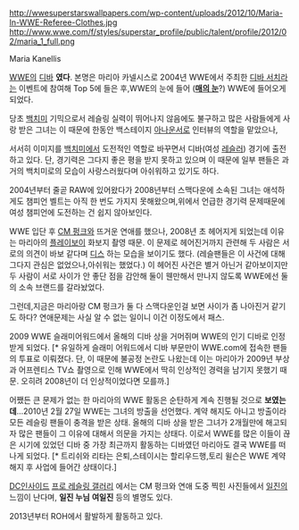 http://wwesuperstarswallpapers.com/wp-content/uploads/2012/10/Maria-In-WWE-Referee-Clothes.jpg
http://www.wwe.com/f/styles/superstar_profile/public/talent/profile/2012/02/maria_1_full.png

Maria Kanellis

[[WWE]]의 [[디바]] '''였다'''. 본명은 마리아 카넬시스로 2004년 WWE에서 주최한 [[WWE 디바 서치|디바 서치]]라는 이벤트에 참여해 Top 5에 들은 후,WWE의 눈에 들어 ('''[[매의 눈]]'''?) WWE에 들어오게 되었다.

당초 [[백치미]] 기믹으로서 레슬링 실력이 뛰어나지 않음에도 불구하고 많은 사람들에게 사랑 받은 그녀는 이 때문에 한동안 백스테이지 [[아나운서]]로 인터뷰의 역할을 맡았으나,

서서히 이미지를 [[백치미]]에서 도전적인 역할로 바꾸면서 디바(여성 [[레슬러]]) 경기에 출전하고 있다. 단, 경기력은 그다지 좋은 평을 받지 못하고 있으며 이 때문에 일부 팬들은 과거의 백치미로의 모습이 사랑스러웠다며 아쉬워하고 있기도 하다.

2004년부터 줄곧 RAW에 있어왔다가 2008년부터 스맥다운에 소속된 그녀는 애석하게도 챔피언 벨트는 아직 한 번도 가지지 못해왔으며,위에서 언급한 경기력 문제때문에 여성 챔피언에 도전하는 건 쉽지 않아보인다. 

WWE 입단 후 [[CM 펑크]]와 뜨거운 연애를 했으나, 2008년 초 헤어지게 되었는데 이유는 마리아의 [[플레이보이]] 화보지 촬영 때문. 이 문제로 헤어진거까지 관련해 두 사람은 서로의 의견이 바보 같다며 [[디스]] 하는 모습을 보이기도 했다. (레슬팬들은 이 사건에 대해 그다지 관심은 없었으나,아쉬워는 했었다.) 이 헤어진 사건은 별거 아닌거 같아보이지만 두 사람이 서로 사이가 안 좋단 점을 감안해 둘이 웬만해서 만나지 않도록 WWE에선 둘의 소속 브랜드를 갈라놨었다.

그런데,지금은 마리아랑 CM 펑크가 둘 다 스맥다운인걸 보면 사이가 좀 나아진거 같기도 하다? 연애문제는 사실 알 수 없는 일이니 이건 이정도에서 패스.

2009 WWE 슬래미어워드에서 올해의 디바 상을 거머쥐며 WWE의 인기 디바로 인정받게 되었다. [* 유일하게 슬래미 어워드에서 디바 부문만이 WWE.com에 접속한 팬들의 투표로 이뤄졌다. 단, 이 때문에 불공정 논란도 나왔는데 이는 마리아가 2009년 부상과 어프렌티스 TV쇼 촬영으로 인해 WWE에서 딱히 인상적인 경력을 남기지 못했기 때문. 오히려 2008년이 더 인상적이었다면 모를까.]

어쨌든 큰 문제가 없는 한 마리아의 WWE 활동은 순탄하게 계속 진행될 것으로 '''보였는데'''...2010년 2월 27일 WWE는 그녀의 방출을 선언했다. 계약 해지도 아니고 방출이라 모든 레슬링 팬들이 충격을 받은 상태. 올해의 디바 상을 받은 그녀가 2개월만에 해고되자 많은 팬들이 그 이유에 대해서 의문을 가지는 상태다. 이로서 WWE를 많은 이들이 끊은 시기에 있었던 디바 중 가장 최근까지 활동하는 디바였던 마리아도 결국 WWE를 떠나게 되었다. [* 트리쉬와 리타는 은퇴,스테이시는 할리우드행,토리 윌슨은 WWE 계약 해지 후 사업에 들어간 상태이다.]

[[DC인사이드]] [[프로 레슬링 갤러리]] 에서는 CM 펑크와 연애 도중 찍힌 사진들에서 [[일진]]의 느낌이 난다며, '''일진 누님''' '''여일진''' 등의 별명도 있다. 

2013년부터 ROH에서 활발하게 활동하고 있다.
